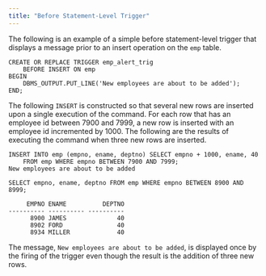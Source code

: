 ```yaml
---
title: "Before Statement-Level Trigger"
---
```


<div id="before_statement_level_trigger" class="registered_link"></div>


The following is an example of a simple before statement-level trigger that displays a message prior to an insert operation on the `emp` table.

``` text
CREATE OR REPLACE TRIGGER emp_alert_trig
    BEFORE INSERT ON emp
BEGIN
    DBMS_OUTPUT.PUT_LINE('New employees are about to be added');
END;
```

The following `INSERT` is constructed so that several new rows are inserted upon a single execution of the command. For each row that has an employee id between 7900 and 7999, a new row is inserted with an employee id incremented by 1000. The following are the results of executing the command when three new rows are inserted.

``` text
INSERT INTO emp (empno, ename, deptno) SELECT empno + 1000, ename, 40
    FROM emp WHERE empno BETWEEN 7900 AND 7999;
New employees are about to be added

SELECT empno, ename, deptno FROM emp WHERE empno BETWEEN 8900 AND 8999;

     EMPNO ENAME          DEPTNO
---------- ---------- ----------
      8900 JAMES              40
      8902 FORD               40
      8934 MILLER             40
```

The message, `New employees are about to be added`, is displayed once by the firing of the trigger even though the result is the addition of three new rows.
